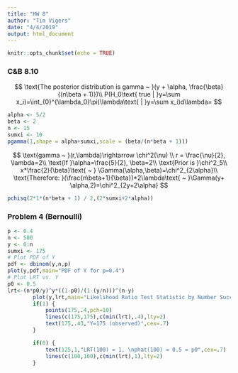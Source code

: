 ```yaml
---
title: "HW 8"
author: "Tim Vigers"
date: "4/4/2019"
output: html_document
---
```


```r
knitr::opts_chunk$set(echo = TRUE)
```

### C&B 8.10

$$
\text{The posterior distribution is gamma ~ }(y + \alpha, \frac{\beta}{(n\beta + 1)})\\
P(H_0\text{ true | }y=\sum x_i)=\int_{0}^{\lambda_0}\pi(\lambda\text{ | }y=\sum x_i)d\lambda=
$$

```r
alpha <- 5/2
beta <- 2
n <- 15
sumxi <- 10
pgamma(1,shape = alpha+sumxi,scale = (beta/(n*beta + 1)))
```

$$
\text{gamma ~ }(r,\lambda)\rightarrow \chi^2(\nu)  \\
r = \frac{\nu}{2}, \lambda=2\\
\text{If }\alpha=\frac{5}{2}, \beta=2\\
\text{Prior is }\chi^2_5\\
x*\frac{2}{\beta}\text{ ~ } \Gamma(\alpha,\beta)=\chi^2_{2\alpha}\\
\text{Therefore: }(\frac{n\beta+1}{\beta})*2\lambda\text{ ~ }\Gamma(y+ \alpha,2)=\chi^2_{2y+2\alpha}
$$

```r
pchisq(2*1*(n*beta + 1) / 2,(2*sumxi+2*alpha))
```

### Problem 4 (Bernoulli)

```r
p <- 0.4
n <- 500
y <- 0:n
sumxi <- 175
# Plot PDF of Y
pdf <- dbinom(y,n,p)
plot(y,pdf,main="PDF of Y for p=0.4")
# Plot LRT vs. Y
p0 <- 0.5
lrt<-(n*p0/y)^y*((1-p0)/(1-(y/n)))^(n-y)
		plot(y,lrt,main="Likelihood Ratio Test Statistic by Number Successes",pch="*")
		if(1) {
			points(175,.4,pch=10)
			lines(c(175,175),c(min(lrt),.4),lty=2)
			text(175,.43,"Y=175 (observed)",cex=.7)
		}

		if(0) {
			text(125,1,"LRT(100) = 1, \nphat(100) = 0.5 = p0",cex=.7)
			lines(c(100,100),c(min(lrt),1),lty=2)
		}
```